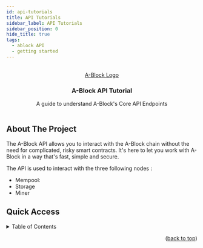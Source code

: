 ```yaml
---
id: api-tutorials
title: API Tutorials
sidebar_label: API Tutorials
sidebar_position: 0
hide_title: true
tags:
  - ablock API
  - getting started
---
```



<div id="top"></div>

<br />

<div align="center">
  <a href='https://github.com/ABlockOfficial/A-Block.js' target='_blank'>
    A-Block Logo
  </a>

  <h3 align="center">A-Block API Tutorial</h3>

  <p align="center">
    A guide to understand A-Block's Core API Endpoints
    <br />
    <br />
  </p>
</div>

## About The Project


The A-Block API allows you to interact with the A-Block chain without the need for complicated, risky smart contracts. It's here to let you work with A-Block in a way that's fast, simple and secure.

The API is used to interact with the three following nodes :

-   Mempool: 
-   Storage
-   Miner

## Quick Access

<details>
  <summary>Table of Contents</summary>
  <ol>
    {/* <li>
      <a href="basic-tutorials/get-started#installation">Installation</a>
    </li>
    <li>
      <a href="basic-tutorials/get-started#create-a-block-wallet">Getting Started</a>
    </li> */}
     <li>
      <a href="#usage">Usage</a>
      {/* <ul>
        <li><a href="basic-tutorials/get-started#generating-keypairs">Generating Keypairs</a></li>
        <li><a href="basic-tutorials/get-started#fetch-balance">Fetch Balance</a></li>
        <li><a href="basic-tutorials/send-and-receive#sending-a-payment">Sending a Payment</a></li>
        <li><a href="basic-tutorials/send-and-receive#receiving-a-payment">Receiving a Payment</a></li>
        <li><a href="basic-tutorials/two-way-payments#send-a-payment-for-an-item">Send a Payment for an Item</a></li>
        <li><a href="basic-tutorials/two-way-payments#fetch-pending-2-way-payments">Fetch Pending 2-Way Payments</a></li>
        <li><a href="basic-tutorials/two-way-payments#accepting-and-rejecting-2-way-payments">Accepting and Rejecting 2-Way Payments</a></li>
        <li><a href="basic-tutorials/create-an-item">Create an Item</a></li>
      </ul> */}
    </li>
  </ol>
</details>

<DocCardList items={useCurrentSidebarCategory().items}/>

<p align="right">(<a href="#top">back to top</a>)</p>
